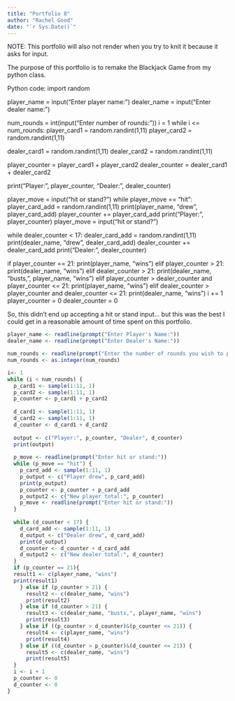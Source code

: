 ```yaml
---
title: "Portfolio 8"
author: "Rachel Good"
date: "`r Sys.Date()`"
---
```


NOTE: This portfolio will also not render when you try to knit it because it asks for input.

The purpose of this portfolio is to remake the Blackjack Game from my python class.

Python code:
import random

player_name = input("Enter player name:")
dealer_name = input("Enter dealer name:")

num_rounds = int(input("Enter number of rounds:"))
i = 1
while i <= num_rounds:
  player_card1 = random.randint(1,11)
  player_card2 = random.randint(1,11)

  dealer_card1 = random.randint(1,11)
  dealer_card2 = random.randint(1,11)

  player_counter = player_card1 + player_card2
  dealer_counter = dealer_card1 + dealer_card2

  print("Player:", player_counter, "Dealer:", dealer_counter)

  player_move = input("hit or stand?")
  while player_move == "hit":
    player_card_add = random.randint(1,11)
    print(player_name, "drew", player_card_add)
    player_counter += player_card_add
    print("Player:", player_counter)
    player_move = input("hit or stand?")
    

  while dealer_counter < 17:
    dealer_card_add = random.randint(1,11)
    print(dealer_name, "drew", dealer_card_add)
    dealer_counter += dealer_card_add
    print("Dealer:", dealer_counter)

  if player_counter == 21:
    print(player_name, "wins")
  elif player_counter > 21:
    print(dealer_name, "wins")
  elif dealer_counter > 21:
    print(dealer_name, "busts,", player_name, "wins")
  elif player_counter > dealer_counter and player_counter <= 21:
    print(player_name, "wins")
  elif dealer_counter > player_counter and dealer_counter <= 21:
      print(dealer_name, "wins")
  i += 1
  player_counter = 0
  dealer_counter = 0
  


So, this didn't end up accepting a hit or stand input... but this was the best I could get in a reasonable amount of time spent on this portfolio.
```r
player_name <- readline(prompt("Enter Player's Name:"))
dealer_name <- readline(prompt("Enter Dealer's Name:"))

num_rounds <- readline(prompt("Enter the number of rounds you wish to play:"))
num_rounds <- as.integer(num_rounds)

i<- 1
while (i < num_rounds) {
  p_card1 <- sample(1:11, 1)
  p_card2 <- sample(1:11, 1)
  p_counter <- p_card1 + p_card2
  
  d_card1 <- sample(1:11, 1)
  d_card2 <- sample(1:11, 1)
  d_counter <- d_card1 + d_card2
  
  output <- c("Player:", p_counter, "Dealer", d_counter)
  print(output)
  
  p_move <- readline(prompt("Enter hit or stand:"))
  while (p_move == "hit") {
    p_card_add <- sample(1:11, 1)
    p_output <- c("Player drew", p_card_add)
    print(p_output)
    p_counter <- p_counter + p_card_add
    p_output2 <- c("New player total:", p_counter)
    p_move <- readline(prompt("Enter hit or stand:"))
  }
  
  while (d_counter < 17) {
    d_card_add <- sample(1:11, 1)
    d_output <- c("Dealer drew", d_card_add)
    print(d_output)
    d_counter <- d_counter + d_card_add
    d_output2 <- c("New dealer total:", d_counter)
  }
  if (p_counter == 21){
  result1 <- c(player_name, "wins")
  print(result1)
    } else if (p_counter > 21) {
      result2 <- c(dealer_name, "wins")
      print(result2)
    } else if (d_counter > 21) {
      result3 <- c(dealer_name, "busts,", player_name, "wins")
      print(result3)
    } else if ((p_counter > d_counter)&(p_counter <= 21)) {
      result4 <- c(player_name, "wins")
      print(result4)
    } else if ((d_counter > p_counter)&(d_counter <= 21)) {
      result5 <- c(dealer_name, "wins")
      print(result5)
  }
  i <- i + 1
  p_counter <- 0
  d_counter <- 0
}

```
